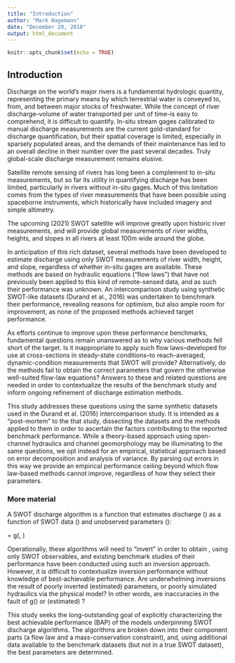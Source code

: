 ```yaml
---
title: "Introduction"
author: "Mark Hagemann"
date: "December 20, 2018"
output: html_document
---
```


```r
knitr::opts_chunk$set(echo = TRUE)
```

## Introduction

Discharge on the world's major rivers is a fundamental hydrologic quantity, representing the primary means by which terrestrial water is conveyed to, from, and between major stocks of freshwater. While the concept of river discharge--volume of water transported per unit of time--is easy to comprehend, it is difficult to quantify. In-situ stream gages calibrated to manual discharge measurements are the current gold-standard for discharge quantification, but their spatial coverage is limited, especially in sparsely populated areas, and the demands of their maintenance has led to an overall decline in their number over the past several decades. Truly global-scale discharge measurement remains elusive. 

Satellite remote sensing of rivers has long been a complement to in-situ measurements, but so far its utility in quantifying discharge has been limited, particularly in rivers without in-situ gages. Much of this limitation comes from the types of river measurements that have been possible using spaceborne instruments, which historically have included imagery and simple altimetry. 

The upcoming (2021) SWOT satellite will improve greatly upon historic river measurements, and will provide global measurements of river widths, heights, and slopes in all rivers at least 100m wide around the globe. 

In anticipation of this rich dataset, several methods have been developed to estimate discharge using only SWOT measurements of river width, height, and slope, regardless of whether in-situ gages are available. These methods are based on hydraulic equations ("flow laws") that have not previously been applied to this kind of remote-sensed data, and as such their performance was unknown. An intercomparison study using synthetic SWOT-like datasets (Durand et al., 2016) was undertaken to benchmark their performance, revealing reasons for optimism, but also ample room for improvement, as none of the proposed methods achieved target performance. 

As efforts continue to improve upon these performance benchmarks, fundamental questions remain unanswered as to why various methods fell short of the target. Is it inappropriate to apply such flow laws--developed for use at cross-sections in steady-state conditions--to reach-averaged, dynamic-condition measurements that SWOT will provide? Alternatively, do  the methods fail to obtain the correct parameters that govern the otherwise well-suited flow-law equations? Answers to these and related questions are needed in order to contextualize the results of the benchmark study and inform ongoing refinement of discharge estimation methods. 

This study addresses these questions using the same synthetic datasets used in the Durand et al. (2016) intercomparison study. It is intended as a "post-mortem" to the that study, dissecting the datasets and the methods applied to them in order to ascertain the factors contributing to the reported benchmark performance.  While a theory-based approach using open-channel hydraulics and channel geomorphology may be illuminating to the same questions, we opt instead for an empirical, statistical approach based on error decomposition and analysis of variance. By parsing out errors in this way we provide an empirical performance ceiling beyond which flow law-based methods cannot improve, regardless of how they select their parameters.  


### More material 

A SWOT discharge algorithm is a function that estimates discharge (\hat{Q}) as a function of SWOT data (\mathbf{x}) and unobserved parameters (\theta):

\hat{Q} = g(\mathbf{x}, \theta)

Operationally, these algorithms will need to "invert" in order to obtain \theta, using only SWOT observables, and existing benchmark studies of their performance have been conducted using such an inversion approach. However, it is difficult to contextualize inversion performance without knowledge of best-achievable performance. Are underwhelming inversions the result of poorly inverted (estimated) parameters, or poorly simulated hydraulics via the physical model? In other words, are inaccuracies in \hat{Q} the fault of g() or (estimated) \theta?

This study seeks the long-outstanding goal of explicitly characterizing the best achievable performance (BAP) of the models underpinning SWOT discharge algorithms. The algorithms are broken down into their component parts (a flow law and a mass-conservation constraint), and, using additional data available to the benchmark datasets (but not in a true SWOT dataset), the best parameters are determined. 

